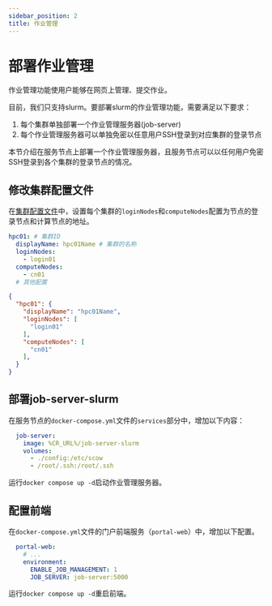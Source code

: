 ```yaml
---
sidebar_position: 2
title: 作业管理
---
```


# 部署作业管理

作业管理功能使用户能够在网页上管理、提交作业。

目前，我们只支持slurm。要部署slurm的作业管理功能，需要满足以下要求：

1. 每个集群单独部署一个作业管理服务器(job-server)
2. 每个作业管理服务器可以单独免密以任意用户SSH登录到对应集群的登录节点

本节介绍在服务节点上部署一个作业管理服务器，且服务节点可以以任何用户免密SSH登录到各个集群的登录节点的情况。

## 修改集群配置文件

在[集群配置文件](../../common/deployment/clusters.mdx)中，设置每个集群的`loginNodes`和`computeNodes`配置为节点的登录节点和计算节点的地址。


<Tabs>
  <TabItem value="config/clusters.yml" default>

```yaml
hpc01: # 集群ID
  displayName: hpc01Name # 集群的名称
  loginNodes:
    - login01
  computeNodes:
    - cn01
  # 其他配置
```

</TabItem>
<TabItem value="json" label="config/clusters.json">

```json
{
  "hpc01": {
    "displayName": "hpc01Name",
    "loginNodes": [
      "login01"
    ],
    "computeNodes": [
      "cn01"
    ],
  }
}
```

</TabItem>

</Tabs>


## 部署job-server-slurm

在服务节点的`docker-compose.yml`文件的`services`部分中，增加以下内容：

```yaml title=docker-compose.yml
  job-server:
    image: %CR_URL%/job-server-slurm
    volumes:
      - ./config:/etc/scow
      - /root/.ssh:/root/.ssh
```

运行`docker compose up -d`启动作业管理服务器。

## 配置前端

在`docker-compose.yml`文件的门户前端服务（`portal-web`）中，增加以下配置。

```yaml title=docker-compose.yml
  portal-web:
    # ...
    environment:
      ENABLE_JOB_MANAGEMENT: 1
      JOB_SERVER: job-server:5000
```

运行`docker compose up -d`重启前端。
